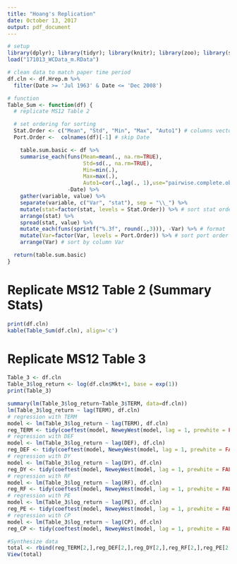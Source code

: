 ```yaml
---
title: "Hoang's Replication"
date: October 13, 2017 
output: pdf_document
---
```


```r
# setup
library(dplyr); library(tidyr); library(knitr); library(zoo); library(sandwich); library(lmtest); library(broom);
load("171013_WCData_m.RData")

# clean data to match paper time period
df.cln <- df.Hrep.m %>% 
  filter(Date >= 'Jul 1963' & Date <= 'Dec 2008')

# function
Table_Sum <- function(df) {
  # replicate MS12 Table 2

  # set ordering for sorting
  Stat.Order <- c("Mean", "Std", "Min", "Max", "Auto1") # columns vector
  Port.Order <-  colnames(df)[-1] # skip Date

    table.sum.basic <- df %>%
    summarise_each(funs(Mean=mean(., na.rm=TRUE),
                        Std=sd(., na.rm=TRUE),
                        Min=min(.),
                        Max=max(.),
                        Auto1=cor(.,lag(., 1),use="pairwise.complete.obs")),
                   -Date) %>%
    gather(variable, value) %>%
    separate(variable, c("Var", "stat"), sep = "\\_") %>%
    mutate(stat=factor(stat, levels = Stat.Order)) %>% # sort stat order
    arrange(stat) %>%
    spread(stat, value) %>%
    mutate_each(funs(sprintf("%.3f", round(.,3))), -Var) %>% # format
    mutate(Var=factor(Var, levels = Port.Order)) %>% # sort port order
    arrange(Var) # sort by column Var

  return(table.sum.basic)
}
```

# Replicate MS12 Table 2 (Summary Stats)
```r
print(df.cln)
kable(Table_Sum(df.cln), align='c')
```
# Replicate MS12 Table 3
```r

Table_3 <- df.cln
Table_3$log_return <- log(df.cln$Mkt+1, base = exp(1))
print(Table_3)

summary(lm(Table_3$log_return~Table_3$TERM, data=df.cln))
lm(Table_3$log_return ~ lag(TERM), df.cln)
# regression with TERM
model <- lm(Table_3$log_return ~ lag(TERM), df.cln)
reg_TERM <- tidy(coeftest(model, NeweyWest(model, lag = 1, prewhite = FALSE)))
# regression with DEF
model <- lm(Table_3$log_return ~ lag(DEF), df.cln)
reg_DEF <- tidy(coeftest(model, NeweyWest(model, lag = 1, prewhite = FALSE)))
# regression with DY
model <- lm(Table_3$log_return ~ lag(DY), df.cln)
reg_DY <- tidy(coeftest(model, NeweyWest(model, lag = 1, prewhite = FALSE)))
# regression with RF
model <- lm(Table_3$log_return ~ lag(RF), df.cln)
reg_RF <- tidy(coeftest(model, NeweyWest(model, lag = 1, prewhite = FALSE)))
# regression with PE
model <- lm(Table_3$log_return ~ lag(PE), df.cln)
reg_PE <- tidy(coeftest(model, NeweyWest(model, lag = 1, prewhite = FALSE)))
# regression with CP
model <- lm(Table_3$log_return ~ lag(CP), df.cln)
reg_CP <- tidy(coeftest(model, NeweyWest(model, lag = 1, prewhite = FALSE)))

#Synthesize data
total <- rbind(reg_TERM[2,],reg_DEF[2,],reg_DY[2,],reg_RF[2,],reg_PE[2,],reg_CP[2,]) # Intercept removed
View(total)
```
